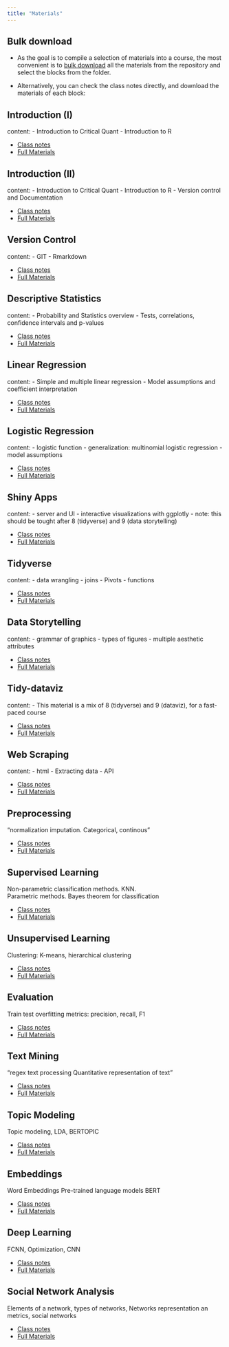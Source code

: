 ```yaml
---
title: "Materials"
---
```


## Bulk download

-   As the goal is to compile a selection of materials into a course, the most convenient is to [bulk download](https://github.com/CritCSS/materials/) all the materials from the repository and select the blocks from the folder.

-   Alternatively, you can check the class notes directly, and download the materials of each block:

## Introduction (I)

content: - Introduction to Critical Quant - Introduction to R

-   [Class notes](materials/1_intro_I/1_class_notes.html)
-   [Full Materials](https://github.com/CritCSS/materials/tree/main/materials/1_intro_I)

## Introduction (II)

content: - Introduction to Critical Quant - Introduction to R - Version control and Documentation

-   [Class notes](materials/2_intro_II/1_class_notes.html)
-   [Full Materials](https://github.com/CritCSS/materials/tree/main/materials/2_intro_II)

## Version Control

content: - GIT - Rmarkdown

-   [Class notes](materials/3_version_control/1_class_notes.html)
-   [Full Materials](https://github.com/CritCSS/materials/tree/main/materials/3_version_control)

## Descriptive Statistics

content: - Probability and Statistics overview - Tests, correlations, confidence intervals and p-values

-   [Class notes](materials/4_descriptive_stats/1_class_notes.html)
-   [Full Materials](https://github.com/CritCSS/materials/tree/main/materials/4_descriptive_stats)

## Linear Regression

content: - Simple and multiple linear regression - Model assumptions and coefficient interpretation

-   [Class notes](materials/5_linear_regression/1_class_notes.html)
-   [Full Materials](https://github.com/CritCSS/materials/tree/main/materials/5_linear_regression)

## Logistic Regression

content: - logistic function - generalization: multinomial logistic regression - model assumptions

-   [Class notes](materials/6_logistic_regression/1_class_notes.html)
-   [Full Materials](https://github.com/CritCSS/materials/tree/main/materials/6_logistic_regression)

## Shiny Apps

content: - server and UI - interactive visualizations with ggplotly - note: this should be tought after 8 (tidyverse) and 9 (data storytelling)

-   [Class notes](materials/7_shiny_apps/1_class_notes.html)
-   [Full Materials](https://github.com/CritCSS/materials/tree/main/materials/7_shiny_apps)

## Tidyverse

content: - data wrangling - joins - Pivots - functions

-   [Class notes](materials/8_tidyverse/1_class_notes.html)
-   [Full Materials](https://github.com/CritCSS/materials/tree/main/materials/8_tidyverse)

## Data Storytelling

content: - grammar of graphics - types of figures - multiple aesthetic attributes

-   [Class notes](materials/9_data_storytelling/1_class_notes.html)
-   [Full Materials](https://github.com/CritCSS/materials/tree/main/materials/9_data_storytelling)

## Tidy-dataviz

content: - This material is a mix of 8 (tidyverse) and 9 (dataviz), for a fast-paced course

-   [Class notes](materials/10_tidy_dataviz/1_class_notes.html)
-   [Full Materials](https://github.com/CritCSS/materials/tree/main/materials/10_tidy_dataviz)

## Web Scraping

content: - html - Extracting data - API

-   [Class notes](materials/11_web_scraping/1_class_notes.html)
-   [Full Materials](https://github.com/CritCSS/materials/tree/main/materials/11_web_scraping)

## Preprocessing

"normalization imputation. Categorical, continous"

-   [Class notes](materials/12_preprocessing/1_class_notes.html)
-   [Full Materials](https://github.com/CritCSS/materials/tree/main/materials/12_preprocessing)

## Supervised Learning

Non-parametric classification methods. KNN.\
Parametric methods. Bayes theorem for classification

-   [Class notes](materials/13_supervised_learning/1_class_notes.html)
-   [Full Materials](https://github.com/CritCSS/materials/tree/main/materials/13_supervised_learning)

## Unsupervised Learning

Clustering: K-means, hierarchical clustering

-   [Class notes](materials/14_unsupervised_learning/1_class_notes.html)
-   [Full Materials](https://github.com/CritCSS/materials/tree/main/materials/14_unsupervised_learning)

## Evaluation

Train test overfitting metrics: precision, recall, F1

-   [Class notes](materials/15_evaluation/1_class_notes.html)
-   [Full Materials](https://github.com/CritCSS/materials/tree/main/materials/15_evaluation)

## Text Mining

"regex text processing Quantitative representation of text"

-   [Class notes](materials/16_text_mining/1_class_notes.html)
-   [Full Materials](https://github.com/CritCSS/materials/tree/main/materials/16_text_mining)

## Topic Modeling

Topic modeling, LDA, BERTOPIC

-   [Class notes](materials/17_topic_modeling/1_class_notes.html)
-   [Full Materials](https://github.com/CritCSS/materials/tree/main/materials/17_topic_modeling)

## Embeddings

Word Embeddings Pre-trained language models BERT

-   [Class notes](materials/18_embeddings/1_class_notes.html)
-   [Full Materials](https://github.com/CritCSS/materials/tree/main/materials/18_embeddings)

## Deep Learning

FCNN, Optimization, CNN

-   [Class notes](materials/19_deep_learning/1_class_notes.html)
-   [Full Materials](https://github.com/CritCSS/materials/tree/main/materials/19_deep_learning)

## Social Network Analysis

Elements of a network, types of networks, Networks representation an metrics, social networks

-   [Class notes](materials/20_SNA/1_class_notes.html)
-   [Full Materials](https://github.com/CritCSS/materials/tree/main/materials/20_SNA)
